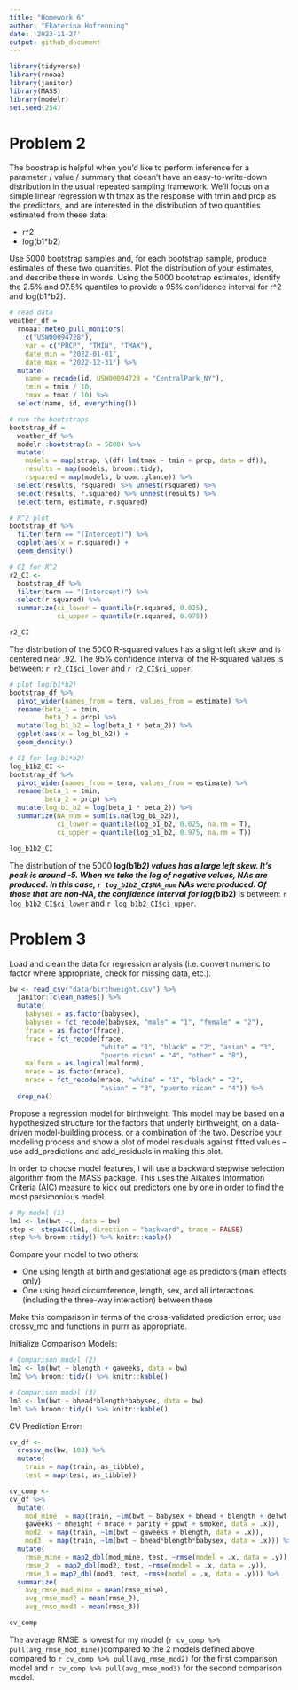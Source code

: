 ```yaml
---
title: "Homework 6"
author: "Ekaterina Hofrenning"
date: '2023-11-27'
output: github_document
---
```


```r
library(tidyverse)
library(rnoaa)
library(janitor)
library(MASS)
library(modelr)
set.seed(254)
```


# Problem 2

The boostrap is helpful when you’d like to perform inference for a parameter / value / summary that doesn’t have an easy-to-write-down distribution in the usual repeated sampling framework. We’ll focus on a simple linear regression with tmax as the response with tmin and prcp as the predictors, and are interested in the distribution of two quantities estimated from these data:

- r^2
- log(b1*b2)

Use 5000 bootstrap samples and, for each bootstrap sample, produce estimates of these two quantities. Plot the distribution of your estimates, and describe these in words. Using the 5000 bootstrap estimates, identify the 2.5% and 97.5% quantiles to provide a 95% confidence interval for r^2 and log(b1*b2).


```r
# read data
weather_df = 
  rnoaa::meteo_pull_monitors(
    c("USW00094728"),
    var = c("PRCP", "TMIN", "TMAX"), 
    date_min = "2022-01-01",
    date_max = "2022-12-31") %>%
  mutate(
    name = recode(id, USW00094728 = "CentralPark_NY"),
    tmin = tmin / 10,
    tmax = tmax / 10) %>%
  select(name, id, everything())
```

```r
# run the bootstraps
bootstrap_df =
  weather_df %>%
  modelr::bootstrap(n = 5000) %>%
  mutate(
    models = map(strap, \(df) lm(tmax ~ tmin + prcp, data = df)),
    results = map(models, broom::tidy),
    rsquared = map(models, broom::glance)) %>%
  select(results, rsquared) %>% unnest(rsquared) %>%
  select(results, r.squared) %>% unnest(results) %>%
  select(term, estimate, r.squared) 
```

```r
# R^2 plot
bootstrap_df %>%
  filter(term == "(Intercept)") %>%
  ggplot(aes(x = r.squared)) +
  geom_density()

# CI for R^2
r2_CI <-
  bootstrap_df %>%
  filter(term == "(Intercept)") %>%
  select(r.squared) %>%
  summarize(ci_lower = quantile(r.squared, 0.025), 
            ci_upper = quantile(r.squared, 0.975))

r2_CI
```

The distribution of the 5000 R-squared values has a slight left skew and is centered near .92. The 95% confidence interval of the R-squared values is between: `r r2_CI$ci_lower` and `r r2_CI$ci_upper`.

```r
# plot log(b1*b2)
bootstrap_df %>%
  pivot_wider(names_from = term, values_from = estimate) %>% 
  rename(beta_1 = tmin, 
         beta_2 = prcp) %>% 
  mutate(log_b1_b2 = log(beta_1 * beta_2)) %>% 
  ggplot(aes(x = log_b1_b2)) + 
  geom_density()

# CI for log(b1*b2)
log_b1b2_CI <-
bootstrap_df %>%
  pivot_wider(names_from = term, values_from = estimate) %>% 
  rename(beta_1 = tmin, 
         beta_2 = prcp) %>% 
  mutate(log_b1_b2 = log(beta_1 * beta_2)) %>%
  summarize(NA_num = sum(is.na(log_b1_b2)),
            ci_lower = quantile(log_b1_b2, 0.025, na.rm = T), 
            ci_upper = quantile(log_b1_b2, 0.975, na.rm = T))

log_b1b2_CI
```

The distribution of the 5000 **log(b1*b2)** values has a large left skew. It's peak is around -5. When we take the log of negative values, NAs are produced. In this case, `r log_b1b2_CI$NA_num` NAs were produced. Of those that are non-NA, the confidence interval for **log(b1*b2)** is between: `r log_b1b2_CI$ci_lower` and `r log_b1b2_CI$ci_upper`.


# Problem 3

Load and clean the data for regression analysis (i.e. convert numeric to factor where appropriate, check for missing data, etc.).

```r
bw <- read_csv("data/birthweight.csv") %>%
  janitor::clean_names() %>%
  mutate(
    babysex = as.factor(babysex),
    babysex = fct_recode(babysex, "male" = "1", "female" = "2"),
    frace = as.factor(frace),
    frace = fct_recode(frace, 
                       "white" = "1", "black" = "2", "asian" = "3", 
                       "puerto rican" = "4", "other" = "8"),
    malform = as.logical(malform),
    mrace = as.factor(mrace),
    mrace = fct_recode(mrace, "white" = "1", "black" = "2", 
                       "asian" = "3", "puerto rican" = "4")) %>%
  drop_na()
```


Propose a regression model for birthweight. This model may be based on a hypothesized structure for the factors that underly birthweight, on a data-driven model-building process, or a combination of the two. Describe your modeling process and show a plot of model residuals against fitted values – use add_predictions and add_residuals in making this plot.

In order to choose model features, I will use a backward stepwise selection algorithm from the MASS package. This uses the Aikake's Information Criteria (AIC) measure to kick out predictors one by one in order to find the most parsimonious model.

```r
# My model (1)
lm1 <- lm(bwt ~., data = bw)
step <- stepAIC(lm1, direction = "backward", trace = FALSE)
step %>% broom::tidy() %>% knitr::kable()
```

Compare your model to two others:

- One using length at birth and gestational age as predictors (main effects only)
- One using head circumference, length, sex, and all interactions (including the three-way interaction) between these

Make this comparison in terms of the cross-validated prediction error; use crossv_mc and functions in purrr as appropriate.


Initialize Comparison Models:

```r
# Comparison model (2)
lm2 <- lm(bwt ~ blength + gaweeks, data = bw)
lm2 %>% broom::tidy() %>% knitr::kable()

# Comparison model (3)
lm3 <- lm(bwt ~ bhead*blength*babysex, data = bw)
lm3 %>% broom::tidy() %>% knitr::kable()
```

CV Prediction Error:

```r
cv_df <-
  crossv_mc(bw, 100) %>% 
  mutate(
    train = map(train, as_tibble), 
    test = map(test, as_tibble))

cv_comp <-
cv_df %>% 
  mutate(
    mod_mine  = map(train, ~lm(bwt ~ babysex + bhead + blength + delwt + fincome + 
    gaweeks + mheight + mrace + parity + ppwt + smoken, data = .x)),
    mod2  = map(train, ~lm(bwt ~ gaweeks + blength, data = .x)),
    mod3  = map(train, ~lm(bwt ~ bhead*blength*babysex, data = .x))) %>% 
  mutate(
    rmse_mine = map2_dbl(mod_mine, test, ~rmse(model = .x, data = .y)),
    rmse_2  = map2_dbl(mod2, test, ~rmse(model = .x, data = .y)),
    rmse_3 = map2_dbl(mod3, test, ~rmse(model = .x, data = .y))) %>% 
  summarize(
    avg_rmse_mod_mine = mean(rmse_mine),
    avg_rmse_mod2 = mean(rmse_2),
    avg_rmse_mod3 = mean(rmse_3))

cv_comp
```

The average RMSE is lowest for my model (`r cv_comp %>% pull(avg_rmse_mod_mine)`)compared to the 2 models defined above, compared to `r cv_comp %>% pull(avg_rmse_mod2)` for the first comparison model and `r cv_comp %>% pull(avg_rmse_mod3)` for the second comparison model.

